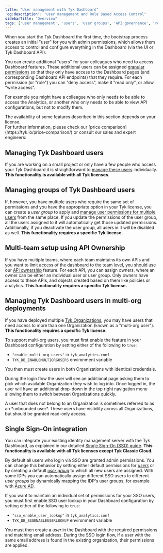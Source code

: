 ```yaml
---
title: "User management with Tyk Dashboard"
'og:description': "User management and Role Based Access Control"
sidebarTitle: "Overview"
tags: ['user management', 'users', 'user groups', 'API governance', 'role base access control', 'RBAC', 'Tyk Dashboard']
---
```



When you start the Tyk Dashboard the first time, the bootstrap process creates an initial "user" for you with admin permissions, which allows them access to control and configure everything in the Dashboard (via the UI or Tyk Dashboard API).

You can create additional "users" for your colleagues who need to access Dashboard features. These additional users can be assigned [granular permissions](/5.5/basic-config-and-security/security/dashboard/user-roles) so that they only have access to the Dashboard pages (and corresponding Dashboard API endpoints) that they require. For each permission (or "role") you can "deny access", make it "read only", or allow "write access".

For example you might have a colleague who only needs to be able to access the Analytics, or another who only needs to be able to view API configurations, but not to modify them.


<Note>
The availability of some features described in this section depends on your license.
<br />
For further information, please check our [price comparison](https://tyk.io/price-comparison/) or consult our sales and expert engineers:
<ButtonLeft href="https://tyk.io/contact/" color="green" content="Contact us" />
</Note>
 

## Managing Tyk Dashboard users
If you are working on a small project or only have a few people who access your Tyk Dashboard it is straightforward to [manage these users](/5.5/basic-config-and-security/security/dashboard/create-users) individually. **This functionality is available with all Tyk licenses.**

## Managing groups of Tyk Dashboard users
If, however, you have multiple users who require the same set of permissions and you have the appropriate option in your Tyk license, you can create a *user group* to apply and [manage user permissions for multiple users](/5.5/basic-config-and-security/security/dashboard/create-user-groups) from the same place. If you update the permissions of the user group, all the users assigned to it will automatically get those updated permissions. Additionally, if you deactivate the user group, all users in it will be disabled as well. **This functionality requires a specific Tyk license.**

## Multi-team setup using API Ownership
If you have multiple teams, where each team maintains its own APIs and you want to limit access of the dashboard to the team level, you should use our [API ownership](/5.5/product-stack/tyk-dashboard/advanced-configurations/user-management/api-ownership) feature. For each API, you can assign owners, where an owner can be either an individual user or user group. Only owners have access to these APIs, and objects created based on them like policies or analytics. **This functionality requires a specific Tyk license.**

## Managing Tyk Dashboard users in multi-org deployments
If you have deployed multiple [Tyk Organizations](/5.5/basic-config-and-security/security/dashboard/organisations), you may have users that need access to more than one Organization (known as a "multi-org user"). **This functionality requires a specific Tyk license.**

To support multi-org users, you must first enable the feature in your Dashboard configuration by setting either of the following to `true`:
 - `"enable_multi_org_users"` in `tyk_analytics.conf`
 - `TYK_DB_ENABLEMULTIORGUSERS` environment variable

You then must create users in both Organizations with identical credentials.

During the login flow the user will see an additional page asking them to pick which available Organization they wish to log into. Once logged in, the user will have an additional drop-down in the top right navigation menu allowing them to switch between Organizations quickly. 


<Note>
A user that does not belong to an Organization is sometimes referred to as an *unbounded user*. These users have visibility across all Organizations, but should be granted read-only access.
</Note>


## Single Sign-On integration
You can integrate your existing identity management server with the Tyk Dashboard, as explained in our detailed [Single Sign-On (SSO) guide](/5.5/advanced-configuration/integrate/sso). **This functionality is available with all Tyk licenses except Tyk Classic Cloud.**

By default all users who login via SSO are granted admin permissions. You can change this behavior by setting either default permissions for *[users](/5.5/basic-config-and-security/security/dashboard/create-users)* or by creating a default *[user group](/5.5/basic-config-and-security/security/dashboard/create-user-groups)* to which all new users are assigned. With some IDPs you can automatically assign different SSO users to different *user groups* by dynamically mapping the IDP's user groups, for example with [Azure AD](/5.5/tyk-stack/tyk-manager/sso/dashboard-login-azure-sso#user-group-mapping).

If you want to maintain an individual set of permissions for your SSO users, you must first enable SSO user lookup in your Dashboard configuration by setting either of the following to `true`:
 - `"sso_enable_user_lookup"` in `tyk_analytics.conf`
 - `TYK_DB_SSOENABLEUSERLOOKUP` environment variable 

You must then create a *user* in the Dashboard with the required permissions and matching email address. During the SSO login flow, if a user with the same email address is found in the existing organization, their permissions are applied. 


